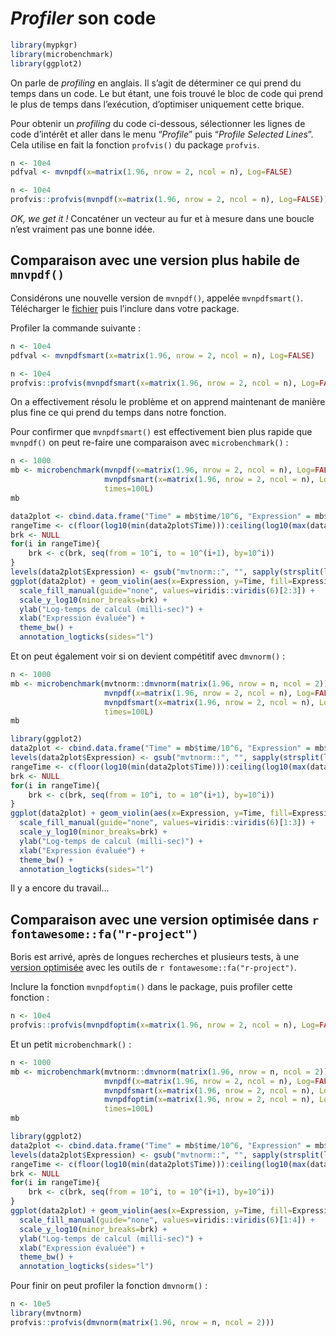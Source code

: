 
# *Profiler* son code

```r
library(mypkgr)
library(microbenchmark)
library(ggplot2)
```

On parle de *profiling* en anglais. Il s'agit de déterminer ce qui prend
du temps dans un code. Le but étant, une fois trouvé le bloc de code qui prend
le plus de temps dans l'exécution, d'optimiser uniquement cette brique.

Pour obtenir un *profiling* du code ci-dessous, sélectionner les lignes de code
d’intérêt et aller dans le menu "*Profile*" puis "*Profile Selected Lines*". Cela utilise en fait la fonction `profvis()` du package `profvis`.

```r
n <- 10e4
pdfval <- mvnpdf(x=matrix(1.96, nrow = 2, ncol = n), Log=FALSE)
```

```r
n <- 10e4
profvis::profvis(mvnpdf(x=matrix(1.96, nrow = 2, ncol = n), Log=FALSE))
```

*OK, we get it !* Concaténer un vecteur au fur et à mesure dans une boucle
n'est vraiment pas une bonne idée.

## Comparaison avec une version plus habile de `mnvpdf()`

Considérons une nouvelle version de `mvnpdf()`, appelée `mvnpdfsmart()`. Télécharger le [fichier](https://r-dev-perf.borishejblum.science/FormationRavancee_dev_perf_files/mvnpdfsmart.R) puis l'inclure dans votre package.

Profiler la commande suivante :

```r
n <- 10e4
pdfval <- mvnpdfsmart(x=matrix(1.96, nrow = 2, ncol = n), Log=FALSE)
```

```r
n <- 10e4
profvis::profvis(mvnpdfsmart(x=matrix(1.96, nrow = 2, ncol = n), Log=FALSE))
```

On a effectivement résolu le problème et on apprend maintenant de manière plus
fine ce qui prend du temps dans notre fonction.

Pour confirmer que `mvnpdfsmart()` est effectivement bien plus rapide que
`mvnpdf()` on peut re-faire une comparaison avec `microbenchmark()` :

```r
n <- 1000
mb <- microbenchmark(mvnpdf(x=matrix(1.96, nrow = 2, ncol = n), Log=FALSE),
                     mvnpdfsmart(x=matrix(1.96, nrow = 2, ncol = n), Log=FALSE),
                     times=100L)
mb
```

```r
data2plot <- cbind.data.frame("Time" = mb$time/10^6, "Expression" = mb$expr)
rangeTime <- c(floor(log10(min(data2plot$Time))):ceiling(log10(max(data2plot$Time))))
brk <- NULL
for(i in rangeTime){
    brk <- c(brk, seq(from = 10^i, to = 10^(i+1), by=10^i))
}
levels(data2plot$Expression) <- gsub("mvtnorm::", "", sapply(strsplit(levels(data2plot$Expression), "(", fixed=T), "[", 1))
ggplot(data2plot) + geom_violin(aes(x=Expression, y=Time, fill=Expression), alpha=0.8)  +
  scale_fill_manual(guide="none", values=viridis::viridis(6)[2:3]) + 
  scale_y_log10(minor_breaks=brk) +
  ylab("Log-temps de calcul (milli-sec)") +
  xlab("Expression évaluée") +
  theme_bw() +
  annotation_logticks(sides="l")
```

Et on peut également voir si on devient compétitif avec `dmvnorm()` :

```r
n <- 1000
mb <- microbenchmark(mvtnorm::dmvnorm(matrix(1.96, nrow = n, ncol = 2)),
                     mvnpdf(x=matrix(1.96, nrow = 2, ncol = n), Log=FALSE),
                     mvnpdfsmart(x=matrix(1.96, nrow = 2, ncol = n), Log=FALSE),
                     times=100L)
mb
```

```r
library(ggplot2)
data2plot <- cbind.data.frame("Time" = mb$time/10^6, "Expression" = mb$expr)
levels(data2plot$Expression) <- gsub("mvtnorm::", "", sapply(strsplit(levels(data2plot$Expression), "(", fixed=T), "[", 1))
rangeTime <- c(floor(log10(min(data2plot$Time))):ceiling(log10(max(data2plot$Time))))
brk <- NULL
for(i in rangeTime){
    brk <- c(brk, seq(from = 10^i, to = 10^(i+1), by=10^i))
}
ggplot(data2plot) + geom_violin(aes(x=Expression, y=Time, fill=Expression), alpha=0.8)  +
  scale_fill_manual(guide="none", values=viridis::viridis(6)[1:3]) + 
  scale_y_log10(minor_breaks=brk) + 
  ylab("Log-temps de calcul (milli-sec)") +
  xlab("Expression évaluée") +
  theme_bw() +
  annotation_logticks(sides="l")
```

Il y a encore du travail...

## Comparaison avec une version optimisée dans `r fontawesome::fa("r-project")`

Boris est arrivé, après de longues recherches et plusieurs tests, à une
[version optimisée](https://r-dev-perf.borishejblum.science/FormationRavancee_dev_perf_files/mvnpdfoptim.R) avec les outils de `r fontawesome::fa("r-project")`.

Inclure la fonction `mvnpdfoptim()` dans le package, puis profiler cette
fonction :

```r
n <- 10e4
profvis::profvis(mvnpdfoptim(x=matrix(1.96, nrow = 2, ncol = n), Log=FALSE))
```

Et un petit `microbenchmark()` :

```r
n <- 1000
mb <- microbenchmark(mvtnorm::dmvnorm(matrix(1.96, nrow = n, ncol = 2)),
                     mvnpdf(x=matrix(1.96, nrow = 2, ncol = n), Log=FALSE),
                     mvnpdfsmart(x=matrix(1.96, nrow = 2, ncol = n), Log=FALSE),
                     mvnpdfoptim(x=matrix(1.96, nrow = 2, ncol = n), Log=FALSE),
                     times=100L)
mb
```

```r
library(ggplot2)
data2plot <- cbind.data.frame("Time" = mb$time/10^6, "Expression" = mb$expr)
levels(data2plot$Expression) <- gsub("mvtnorm::", "", sapply(strsplit(levels(data2plot$Expression), "(", fixed=T), "[", 1))
rangeTime <- c(floor(log10(min(data2plot$Time))):ceiling(log10(max(data2plot$Time))))
brk <- NULL
for(i in rangeTime){
    brk <- c(brk, seq(from = 10^i, to = 10^(i+1), by=10^i))
}
ggplot(data2plot) + geom_violin(aes(x=Expression, y=Time, fill=Expression), alpha=0.8)  +
  scale_fill_manual(guide="none", values=viridis::viridis(6)[1:4]) +
  scale_y_log10(minor_breaks=brk) + 
  ylab("Log-temps de calcul (milli-sec)") +
  xlab("Expression évaluée") +
  theme_bw() +
  annotation_logticks(sides="l")
```

Pour finir on peut profiler la fonction `dmvnorm()` :

```r
n <- 10e5
library(mvtnorm)
profvis::profvis(dmvnorm(matrix(1.96, nrow = n, ncol = 2)))
```

